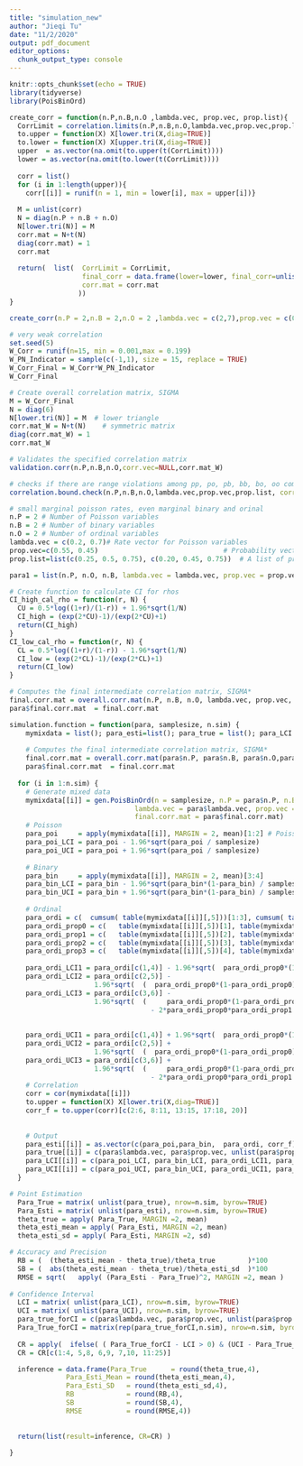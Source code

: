 ```yaml
---
title: "simulation_new"
author: "Jieqi Tu"
date: "11/2/2020"
output: pdf_document
editor_options: 
  chunk_output_type: console
---
```


```r
knitr::opts_chunk$set(echo = TRUE)
library(tidyverse)
library(PoisBinOrd)
```

```r
create_corr = function(n.P,n.B,n.O ,lambda.vec, prop.vec, prop.list){
  CorrLimit = correlation.limits(n.P,n.B,n.O,lambda.vec,prop.vec,prop.list)
  to.upper = function(X) X[lower.tri(X,diag=TRUE)]
  to.lower = function(X) X[upper.tri(X,diag=TRUE)]
  upper  = as.vector(na.omit(to.upper(t(CorrLimit))))
  lower = as.vector(na.omit(to.lower(t(CorrLimit))))
  
  corr = list()
  for (i in 1:length(upper)){
    corr[[i]] = runif(n = 1, min = lower[i], max = upper[i])}
  
  M = unlist(corr)
  N = diag(n.P + n.B + n.O)  
  N[lower.tri(N)] = M 
  corr.mat = N+t(N)   
  diag(corr.mat) = 1   
  corr.mat
  
  return(  list(  CorrLimit = CorrLimit, 
                  final_corr = data.frame(lower=lower, final_corr=unlist(corr), upper=upper),
                  corr.mat = corr.mat
                 ))
}

create_corr(n.P = 2,n.B = 2,n.O = 2 ,lambda.vec = c(2,7),prop.vec = c(0.8,0.9),prop.list = list(c(0.65,0.8,0.9),c(0.5,0.8,0.95)))
```

```r
# very weak correlation
set.seed(5)
W_Corr = runif(n=15, min = 0.001,max = 0.199)
W_PN_Indicator = sample(c(-1,1), size = 15, replace = TRUE)
W_Corr_Final = W_Corr*W_PN_Indicator
W_Corr_Final

# Create overall correlation matrix, SIGMA
M = W_Corr_Final
N = diag(6)  
N[lower.tri(N)] = M  # lower triangle 
corr.mat_W = N+t(N)    # symmetric matrix
diag(corr.mat_W) = 1   
corr.mat_W

# Validates the specified correlation matrix
validation.corr(n.P,n.B,n.O,corr.vec=NULL,corr.mat_W)

# checks if there are range violations among pp, po, pb, bb, bo, oo combinations
correlation.bound.check(n.P,n.B,n.O,lambda.vec,prop.vec,prop.list, corr.vec=NULL,corr.mat_W)
```

```r
# small marginal poisson rates, even marginal binary and orinal
n.P = 2 # Number of Poisson variables
n.B = 2 # Number of binary variables
n.O = 2 # Number of ordinal variables
lambda.vec = c(0.2, 0.7)# Rate vector for Poisson variables
prop.vec=c(0.55, 0.45)                               # Probability vector for binary variables
prop.list=list(c(0.25, 0.5, 0.75), c(0.20, 0.45, 0.75))  # A list of probability vectors for ordinal variables. (cdf-cutoff)

para1 = list(n.P, n.O, n.B, lambda.vec = lambda.vec, prop.vec = prop.vec, prop.list = prop.list, corr.mat = corr.mat_W)
```

```r
# Create function to calculate CI for rhos
CI_high_cal_rho = function(r, N) {
  CU = 0.5*log((1+r)/(1-r)) + 1.96*sqrt(1/N)
  CI_high = (exp(2*CU)-1)/(exp(2*CU)+1)
  return(CI_high)
}
CI_low_cal_rho = function(r, N) {
  CL = 0.5*log((1+r)/(1-r)) - 1.96*sqrt(1/N)
  CI_low = (exp(2*CL)-1)/(exp(2*CL)+1)
  return(CI_low)
}
```

```r
# Computes the final intermediate correlation matrix, SIGMA*
final.corr.mat = overall.corr.mat(n.P, n.B, n.O, lambda.vec, prop.vec, prop.list, corr.vec=NULL, corr.mat_W)
para$final.corr.mat  = final.corr.mat

simulation.function = function(para, samplesize, n.sim) {
    mymixdata = list(); para_esti=list(); para_true = list(); para_LCI = list(); para_UCI = list()
    
    # Computes the final intermediate correlation matrix, SIGMA*
    final.corr.mat = overall.corr.mat(para$n.P, para$n.B, para$n.O,para$lambda.vec,para1$prop.vec,para$prop.list, corr.vec=NULL, para$corr.mat)
    para$final.corr.mat  = final.corr.mat
 
  for (i in 1:n.sim) {
    # Generate mixed data
    mymixdata[[i]] = gen.PoisBinOrd(n = samplesize, n.P = para$n.P, n.B = para$n.B, n.O = para$n.O,
                               lambda.vec = para$lambda.vec, prop.vec = para$prop.vec, prop.list = para$prop.list, 
                               final.corr.mat = para$final.corr.mat)
    # Poisson
    para_poi     = apply(mymixdata[[i]], MARGIN = 2, mean)[1:2] # Poisson Mean = Poisson Variance
    para_poi_LCI = para_poi - 1.96*sqrt(para_poi / samplesize)
    para_poi_UCI = para_poi + 1.96*sqrt(para_poi / samplesize)
    
    # Binary
    para_bin     = apply(mymixdata[[i]], MARGIN = 2, mean)[3:4]
    para_bin_LCI = para_bin - 1.96*sqrt(para_bin*(1-para_bin) / samplesize)
    para_bin_UCI = para_bin + 1.96*sqrt(para_bin*(1-para_bin) / samplesize)
    
    # Ordinal
    para_ordi = c(  cumsum( table(mymixdata[[i]][,5]))[1:3], cumsum( table(mymixdata[[i]][,6]))[1:3]  ) / samplesize # cumu proportion
    para_ordi_prop0 = c(   table(mymixdata[[i]][,5])[1], table(mymixdata[[i]][,6])[1]  ) / samplesize
    para_ordi_prop1 = c(   table(mymixdata[[i]][,5])[2], table(mymixdata[[i]][,6])[2]  ) / samplesize
    para_ordi_prop2 = c(   table(mymixdata[[i]][,5])[3], table(mymixdata[[i]][,6])[3]  ) / samplesize
    para_ordi_prop3 = c(   table(mymixdata[[i]][,5])[4], table(mymixdata[[i]][,6])[4]  ) / samplesize
    
    para_ordi_LCI1 = para_ordi[c(1,4)] - 1.96*sqrt(  para_ordi_prop0*(1-para_ordi_prop0)  /samplesize )
    para_ordi_LCI2 = para_ordi[c(2,5)] - 
                     1.96*sqrt(  (  para_ordi_prop0*(1-para_ordi_prop0) + para_ordi_prop1*(1-para_ordi_prop1) - 2*para_ordi_prop0*para_ordi_prop1  ) /samplesize )
    para_ordi_LCI3 = para_ordi[c(3,6)] - 
                     1.96*sqrt(  (     para_ordi_prop0*(1-para_ordi_prop0) +   para_ordi_prop1*(1-para_ordi_prop1) +   para_ordi_prop2*(1-para_ordi_prop2) 
                                   - 2*para_ordi_prop0*para_ordi_prop1     - 2*para_ordi_prop0*para_ordi_prop2     - 2*para_ordi_prop1*para_ordi_prop2) /samplesize )
    
    
    para_ordi_UCI1 = para_ordi[c(1,4)] + 1.96*sqrt(  para_ordi_prop0*(1-para_ordi_prop0)  /samplesize )
    para_ordi_UCI2 = para_ordi[c(2,5)] + 
                     1.96*sqrt(  (  para_ordi_prop0*(1-para_ordi_prop0) + para_ordi_prop1*(1-para_ordi_prop1) - 2*para_ordi_prop0*para_ordi_prop1  ) /samplesize )
    para_ordi_UCI3 = para_ordi[c(3,6)] + 
                     1.96*sqrt(  (     para_ordi_prop0*(1-para_ordi_prop0) +   para_ordi_prop1*(1-para_ordi_prop1) +   para_ordi_prop2*(1-para_ordi_prop2) 
                                   - 2*para_ordi_prop0*para_ordi_prop1     - 2*para_ordi_prop0*para_ordi_prop2     - 2*para_ordi_prop1*para_ordi_prop2) /samplesize )
    # Correlation
    corr = cor(mymixdata[[i]])
    to.upper = function(X) X[lower.tri(X,diag=TRUE)]
    corr_f = to.upper(corr)[c(2:6, 8:11, 13:15, 17:18, 20)]
    
    
    # Output
    para_esti[[i]] = as.vector(c(para_poi,para_bin,  para_ordi, corr_f))
    para_true[[i]] = c(para$lambda.vec, para$prop.vec, unlist(para$prop.list),  to.upper(para$final.corr.mat)[c(2:6, 8:11, 13:15, 17:18, 20)])
    para_LCI[[i]] = c(para_poi_LCI, para_bin_LCI, para_ordi_LCI1, para_ordi_LCI2, para_ordi_LCI3,  CI_low_cal_rho(corr_f , samplesize) )
    para_UCI[[i]] = c(para_poi_UCI, para_bin_UCI, para_ordi_UCI1, para_ordi_UCI2, para_ordi_UCI3, CI_high_cal_rho(corr_f , samplesize) )
  }

# Point Estimation
  Para_True = matrix( unlist(para_true), nrow=n.sim, byrow=TRUE)
  Para_Esti = matrix( unlist(para_esti), nrow=n.sim, byrow=TRUE)
  theta_true = apply( Para_True, MARGIN =2, mean)
  theta_esti_mean = apply( Para_Esti, MARGIN =2, mean)
  theta_esti_sd = apply( Para_Esti, MARGIN =2, sd)

# Accuracy and Precision 
  RB = (  (theta_esti_mean - theta_true)/theta_true        )*100
  SB = (  abs(theta_esti_mean - theta_true)/theta_esti_sd  )*100
  RMSE = sqrt(   apply( (Para_Esti - Para_True)^2, MARGIN =2, mean )   )
  
# Confidence Interval 
  LCI = matrix( unlist(para_LCI), nrow=n.sim, byrow=TRUE)
  UCI = matrix( unlist(para_UCI), nrow=n.sim, byrow=TRUE)
  para_true_forCI = c(para$lambda.vec, para$prop.vec, unlist(para$prop.list)[c(1,4,2,5,3,6)], to.upper(para$final.corr.mat)[c(2:6, 8:11, 13:15, 17:18, 20)])
  Para_True_forCI = matrix(rep(para_true_forCI,n.sim), nrow=n.sim, byrow=TRUE)
  
  CR = apply(  ifelse( ( Para_True_forCI - LCI > 0) & (UCI - Para_True_forCI > 0),1,0 )   ,  MARGIN =2, sum)  / n.sim
  CR = CR[c(1:4, 5,8, 6,9, 7,10, 11:25)]

  inference = data.frame(Para_True      = round(theta_true,4),
              Para_Esti_Mean = round(theta_esti_mean,4), 
              Para_Esti_SD   = round(theta_esti_sd,4),
              RB             = round(RB,4),            
              SB             = round(SB,4), 
              RMSE           = round(RMSE,4))
  
  
  return(list(result=inference, CR=CR) )
          
}

```

